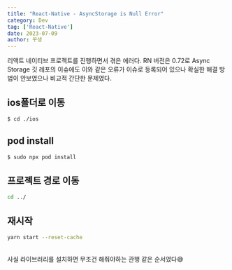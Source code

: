```yaml
---
title: "React-Native - AsyncStorage is Null Error"
category: Dev
tag: ['React-Native']
date: 2023-07-09
author: 꾸생
---
```


리액트 네이티브 프로젝트를 진행하면서 겪은 에러다. RN 버전은 0.72로 Async Storage 깃 레포의 이슈에도 이와 같은 오류가 이슈로 등록되어 있으나 확실한 해결 방법이 안보였으나 비교적 간단한 문제였다.


## ios폴더로 이동

```bash
$ cd ./ios
```

## pod install

```bash
$ sudo npx pod install
```

## 프로젝트 경로 이동

```bash
cd ../
```

## 재시작

```bash
yarn start --reset-cache
```
<br/>
사실 라이브러리를 설치하면 무조건 해줘야하는 관행 같은 순서였다😅
